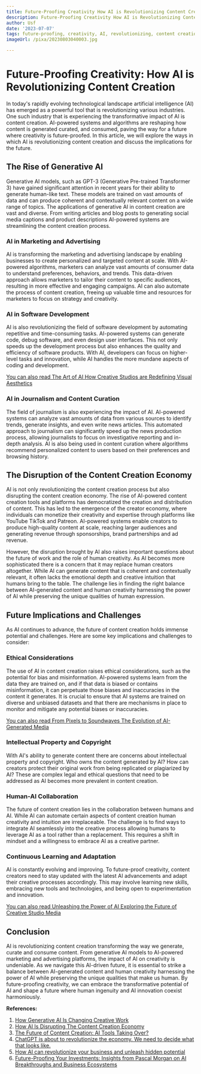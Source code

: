 ```yaml
---
title: Future-Proofing Creativity How AI is Revolutionizing Content Creation
description: Future-Proofing Creativity How AI is Revolutionizing Content Creation
author: Usf
date: '2023-07-07'
tags: future-proofing, creativity, AI, revolutionizing, content creation
imageUrl: /pixa/20230803040003.jpg

---
```

# Future-Proofing  Creativity: How AI is  Revolutionizing Content Creation

In today's rapidly evolving technological landscape artificial intelligence  (AI) has emerged as  a powerful tool that  is  revolutionizing various industries.  One such industry  that is experiencing the transformative impact of AI is content creation. AI-powered systems and algorithms are reshaping how content is generated curated, and consumed, paving  the way  for  a future  where creativity is future-proofed. In this article, we will explore the ways in which AI is revolutionizing content creation and discuss the implications for  the future.

## The Rise of  Generative AI

Generative AI  models, such as GPT-3 (Generative Pre-trained Transformer 3) have  gained significant attention in recent years for their ability to generate human-like  text. These  models are trained on vast amounts of data and can produce coherent and contextually  relevant  content on a wide range of topics. The applications of  generative AI in content creation are vast and diverse. From writing articles and blog posts to  generating social media  captions  and product descriptions AI-powered systems are streamlining the content creation process.

### AI in Marketing and Advertising

AI is transforming the  marketing and  advertising landscape by enabling businesses to  create personalized and targeted  content  at scale. With AI-powered algorithms, marketers can analyze vast amounts of consumer data to understand preferences, behaviors, and trends. This data-driven approach allows marketers to tailor their content to specific audiences, resulting in more  effective and engaging campaigns. AI can also automate the process of content creation, freeing up valuable time and resources for marketers to focus on  strategy and creativity.

### AI in Software Development

AI is also revolutionizing the field of software  development by  automating repetitive and time-consuming tasks. AI-powered systems can generate code, debug software, and even design user interfaces. This not only speeds up the development process but  also enhances the quality  and  efficiency of software products. With AI, developers can focus on higher-level tasks and innovation, while  AI handles the more mundane  aspects of coding and development.

[You can also read  The Art of AI How Creative Studios are Redefining Visual Aesthetics](The%20Art%20of%20AI%20How%20Creative%20Studios%20are%20Redefining%20Visual%20Aesthetics)


### AI in  Journalism and Content Curation

The field of journalism is also experiencing the impact of AI. AI-powered systems can analyze vast amounts of data from various sources to identify trends, generate insights, and even write news articles. This automated approach  to journalism can significantly speed up the news production process, allowing journalists to focus on investigative reporting and in-depth analysis. AI is also being used in content curation where algorithms recommend personalized content to  users based on their preferences and  browsing history.

## The Disruption of the Content Creation Economy

AI is not only revolutionizing the content creation process but also disrupting the content  creation  economy. The rise of AI-powered content creation tools and platforms  has democratized the creation and distribution of content. This has led to the emergence  of the creator economy, where  individuals can  monetize their creativity and  expertise through  platforms like YouTube TikTok and Patreon. AI-powered systems enable creators to produce high-quality content at scale, reaching larger audiences  and generating  revenue through sponsorships, brand partnerships and ad revenue.

However, the disruption brought by AI also raises important questions about the future of work and the role of  human creativity. As AI becomes more sophisticated there  is  a concern that it may replace human creators  altogether. While  AI can generate content that is coherent and  contextually relevant,  it often lacks the emotional depth and creative intuition that humans bring to the table. The challenge lies in finding the right balance between AI-generated  content and human creativity harnessing the power of AI while preserving the unique  qualities of human expression.

## Future Implications and Challenges

As AI continues to advance, the future of content creation holds immense potential and challenges. Here are some key implications and challenges to consider:

### Ethical Considerations

The use of AI in content creation raises ethical considerations, such as the  potential for bias and misinformation. AI-powered systems learn from the data they are trained on, and  if that data  is biased or contains  misinformation, it can perpetuate those  biases and inaccuracies  in the content it generates. It is crucial to ensure  that AI systems are trained on diverse and unbiased datasets  and that there are mechanisms in place to monitor and mitigate any potential biases or inaccuracies.

[You can also read From Pixels  to Soundwaves The Evolution of AI-Generated Media](From%20Pixels%20to%20Soundwaves%20The%20Evolution%20of%20AI-Generated%20Media)


### Intellectual Property and Copyright

With AI's ability to  generate content there are concerns about intellectual property and copyright.  Who owns the  content generated by AI? How can creators protect their  original work from being replicated or plagiarized by AI? These are complex legal and ethical questions that need to be addressed as AI becomes more  prevalent in content creation.

### Human-AI  Collaboration

The future of content creation lies in  the collaboration between  humans and AI. While AI can  automate certain aspects of content creation human creativity and intuition  are irreplaceable. The challenge  is to find ways to integrate  AI seamlessly into the creative process allowing humans to leverage  AI as a tool rather than a replacement. This requires a shift in mindset and a willingness to embrace AI as a creative partner.

### Continuous Learning and Adaptation

AI is constantly evolving  and improving. To future-proof creativity, content creators need to stay updated with the latest AI advancements and adapt their creative processes accordingly. This may involve learning new skills, embracing new tools  and technologies, and being open to experimentation and innovation.

[You can  also read  Unleashing the Power of AI Exploring the Future of Creative Studio Media](Unleashing%20the%20Power%20of%20AI%20Exploring%20the%20Future%20of%20Creative%20Studio%20Media)


## Conclusion

AI  is revolutionizing content creation transforming the way we generate, curate and consume content. From generative AI models to AI-powered marketing and  advertising platforms, the impact of AI on  creativity is undeniable. As we navigate this AI-driven  future,  it is  essential to strike a balance between AI-generated content and human creativity harnessing the  power of AI while  preserving the unique qualities  that  make us human. By future-proofing creativity, we can embrace the transformative potential of AI and shape a future where human ingenuity  and AI innovation coexist harmoniously.

**References:**

1. [How Generative AI Is Changing Creative Work](https://hbr.org/2022/11/how-generative-ai-is-changing-creative-work)
2. [How AI Is Disrupting The Content Creation  Economy](https://www.forbes.com/sites/forbestechcouncil/2022/12/09/how-ai-is-disrupting-the-content-creation-economy/?sh=24a52c961dfe)
3.  [The Future of  Content Creation: AI Tools Taking Over?](https://aicontentfy.com/en/blog/future-of-content-creation-ai-tools-taking-over)
4. [ChatGPT is about to revolutionize the  economy. We need to decide what that looks like.](https://www.technologyreview.com/2023/03/25/1070275/chatgpt-revolutionize-economy-decide-what-looks-like/)
5. [How AI can revolutionize  your business and  unleash hidden potential](https://www.sage.com/en-us/blog/how-ai-can-revolutionize-your-business-and-unleash-hidden-potential/)
6. [Future-Proofing Your Investments: Insights from Pascal Morgan on AI Breakthroughs and Business Ecosystems](https://www.ecosystemizer.com/blog/ai-breakthroughs-business-ecosystems)